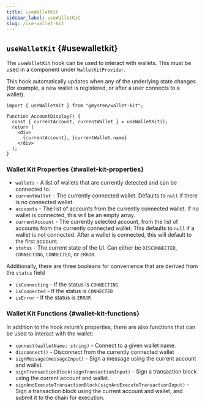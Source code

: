 ```yaml
---
title: useWalletKit
sidebar_label: useWalletKit
slug: /use-wallet-kit
---
```


## `useWalletKit` {#usewalletkit}

The `useWalletKit` hook can be used to interact with wallets. This must be used in a component under `WalletKitProvider`.

This hook automatically updates when any of the underlying state changes (for example, a new wallet is registered, or after a user connects to a wallet).

```tsx
import { useWalletKit } from "@mysten/wallet-kit";

function AccountDisplay() {
  const { currentAccount, currentWallet } = useWalletKit();
  return (
    <div>
      {currentAccount}, {currentWallet.name}
    </div>
  );
}
```

### Wallet Kit Properties {#wallet-kit-properties}

-   `wallets` - A list of wallets that are currently detected and can be connected to.
-   `currentWallet` - The currently connected wallet. Defaults to `null` if there is no connected wallet.
-   `accounts` - The list of accounts from the currently connected wallet. If no wallet is connected, this will be an empty array.
-   `currentAccount` - The currently selected account, from the list of accounts from the currently connected wallet. This defaults to `null` if a wallet is not connected. After a wallet is connected, this will default to the first account.
-   `status` - The current state of the UI. Can either be `DISCONNECTED`, `CONNECTING`, `CONNECTED`, or `ERROR`.

Additionally, there are three booleans for convenience that are derived from the `status` field

-   `isConnecting` - If the status is `CONNECTING`
-   `isConnected` - If the status is `CONNECTED`
-   `isError` - If the status is `ERROR`

### Wallet Kit Functions {#wallet-kit-functions}

In addition to the hook return’s properties, there are also functions that can be used to interact with the wallet:

-   `connect(walletName: string)` - Connect to a given wallet name.
-   `disconnect()` - Disconnect from the currently connected wallet
-   `signMessage(messageInput)` - Sign a message using the current account and wallet.
-   `signTransactionBlock(signTransactionInput)` - Sign a transaction block using the current account and wallet.
-   `signAndExecuteTransactionBlock(signAndExecuteTransactionInput)` - Sign a transaction block using the current account and wallet, and submit it to the chain for execution.
